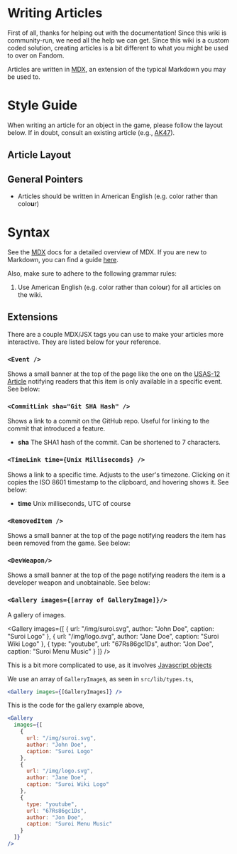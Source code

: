 
# Writing Articles

First of all, thanks for helping out with the documentation! Since this wiki is community-run, we need all the help we can get.
Since this wiki is a custom coded solution, creating articles is a bit different to what you might be used to over on Fandom.

Articles are written in [MDX](https://mdxjs.com/docs/what-is-mdx/), an extension of the typical Markdown you may be used to.

# Style Guide

When writing an article for an object in the game, please follow the layout below. If in doubt, consult an existing
article (e.g., [AK47](/weapons/guns/ak47)).

## Article Layout

## General Pointers

- Articles should be written in American English (e.g. color rather than colo**u**r)

# Syntax

See the [MDX](https://mdxjs.com/docs/what-is-mdx/) docs for a detailed overview of MDX. If you are new to Markdown, you can find a
guide [here](https://www.markdownguide.org/basic-syntax/).

Also, make sure to adhere to the following grammar rules:

1. Use American English (e.g. color rather than colo**u**r) for all articles on the wiki.

## Extensions

There are a couple MDX/JSX tags you can use to make your articles more interactive. They are listed below for your reference.

### `<Event />`

Shows a small banner at the top of the page like the one on the [USAS-12 Article](/weapons/guns/usas12) notifying readers
that this item is only available in a specific event. See below:

<Event />

### `<CommitLink sha="Git SHA Hash" />`

Shows a link to a commit on the GitHub repo. Useful for linking to the commit that introduced a feature.

<CommitLink sha="1da8f75e" />

- **sha** The SHA1 hash of the commit. Can be shortened to 7 characters.

### `<TimeLink time={Unix Milliseconds} />`

Shows a link to a specific time. Adjusts to the user's timezone. Clicking on it copies the ISO 8601 timestamp to the clipboard, and hovering shows it.
See below:

<TimeLink time={1699868632020} />

- **time** Unix milliseconds, UTC of course

### `<RemovedItem />`

Shows a small banner at the top of the page notifying readers the item has been removed from the game. See below:

<Removed />

### `<DevWeapon/>`

Shows a small banner at the top of the page notifying readers the item is a developer weapon and unobtainable. See below:

<DevWeapon />

### `<Gallery images={[array of GalleryImage]}/>`

A gallery of images.

<Gallery
  images={[
    {
      url: "/img/suroi.svg",
      author: "John Doe",
      caption: "Suroi Logo"
    },
    {
      url: "/img/logo.svg",
      author: "Jane Doe",
      caption: "Suroi Wiki Logo"
    },
    {
      type: "youtube",
      url: "67Rs86gc1Ds",
      author: "Jon Doe",
      caption: "Suroi Menu Music"
    }
  ]}
/>

This is a bit more complicated to use, as it involves [Javascript objects](https://www.w3schools.com/js/js_objects.asp)

We use an array of `GalleryImage`s, as seen in `src/lib/types.ts`,

```jsx
<Gallery images={[GalleryImages]} />
```

This is the code for the gallery example above,

```jsx
<Gallery
  images={[
    {
      url: "/img/suroi.svg",
      author: "John Doe",
      caption: "Suroi Logo"
    },
    {
      url: "/img/logo.svg",
      author: "Jane Doe",
      caption: "Suroi Wiki Logo"
    },
    {
      type: "youtube",
      url: "67Rs86gc1Ds",
      author: "Jon Doe",
      caption: "Suroi Menu Music"
    }
  ]}
/>
```